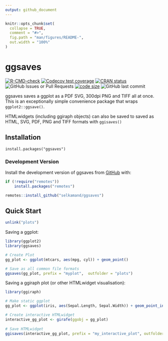 ```yaml
---
output: github_document
---
```


<!-- README.md is generated from README.Rmd. Please edit that file -->

```r
knitr::opts_chunk$set(
  collapse = TRUE,
  comment = "#>",
  fig.path = "man/figures/README-",
  out.width = "100%"
)
```

# ggsaves

<!-- badges: start -->
[![R-CMD-check](https://github.com/selkamand/ggsaves/actions/workflows/R-CMD-check.yaml/badge.svg)](https://github.com/selkamand/ggsaves/actions/workflows/R-CMD-check.yaml)
[![Codecov test coverage](https://codecov.io/gh/selkamand/ggsaves/graph/badge.svg)](https://app.codecov.io/gh/selkamand/ggsaves)
[![CRAN status](https://www.r-pkg.org/badges/version/ggsaves)](https://CRAN.R-project.org/package=ggsaves)
![GitHub Issues or Pull Requests](https://img.shields.io/github/issues-closed/selkamand/ggsaves)
[![code size](https://img.shields.io/github/languages/code-size/selkamand/ggsaves.svg)](https://github.com/selkamand/ggsaves)
![GitHub last commit](https://img.shields.io/github/last-commit/selkamand/ggsaves)
<!-- badges: end -->

ggsaves saves a ggplot as a PDF SVG, 300dpi PNG and TIFF all at once. This is an exceptionally simple convenience package that wraps `ggplot2::ggsave()`.

HTMLwidgets (including ggiraph objects) can also be saved to saved as HTML, SVG, PDF, PNG and TIFF formats with `ggisaves()`

## Installation

```
install.packages("ggsaves")
```

### Development Version

Install the development version of ggsaves from [GitHub](https://github.com/) with:

``` r
if (!require("remotes"))
    install.packages("remotes")

remotes::install_github("selkamand/ggsaves")

```

## Quick Start

```r
unlink("plots")
```

Saving a ggplot:

```r
library(ggplot2)
library(ggsaves)

# Create Plot
gg_plot <- ggplot(mtcars, aes(mpg, cyl)) + geom_point() 

# Save as all common file formats
ggsaves(gg_plot, prefix = "myplot",  outfolder = "plots")
```

Saving a ggiraph plot (or other HTMLwidget visualisation):

```r
library(ggiraph)

# Make static ggplot
gg_plot <- ggplot(iris, aes(Sepal.Length, Sepal.Width)) + geom_point_interactive(aes(data_id  = Species, tooltip = Species))

# Create interactive HTMLwidget
interactive_gg_plot <- girafe(ggobj = gg_plot)
 
# Save HTMLwidget
ggisaves(interactive_gg_plot, prefix = "my_interactive_plot", outfolder = "interactive_plots")
```


